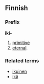 ==Finnish==

===Prefix===
'''iki-'''
#[[primitive]]
#[[eternal]].

===Related terms===
*[[ikuinen]]
*[[ikä]]